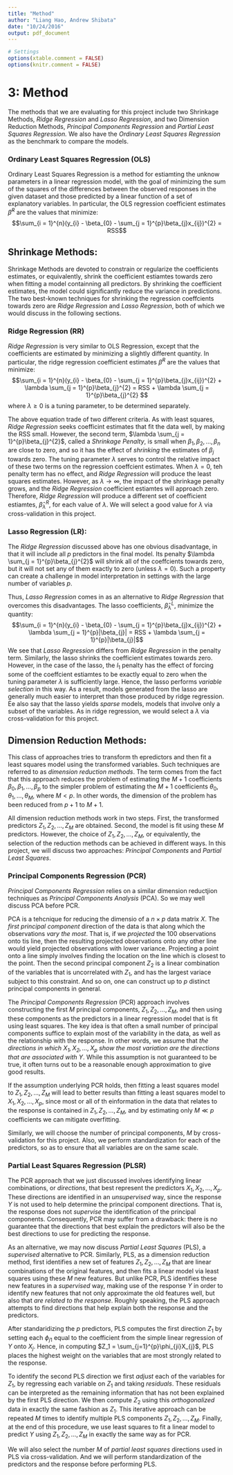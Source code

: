 ```yaml
---
title: "Method"
author: "Liang Hao, Andrew Shibata"
date: "10/24/2016"
output: pdf_document
---
```

```r
# Settings
options(xtable.comment = FALSE)
options(knitr.comment = FALSE)
```

# 3: Method
The methods that we are evaluating for this project include two Shrinkage Methods, *Ridge Regression* and *Lasso Regression*, and two Dimension Reduction Methods, *Principal Components Regression* and *Partial Least Squares Regression.* We also have the *Ordinary Least Squares Regression* as the benchmark to compare the models.

### Ordinary Least Squares Regression (OLS)
Ordinary Least Squares Regression is a method for estiamting the unknow parameters in a linear regression model, with the goal of minimizing the sum of the squares of the differences between the observed responses in the given dataset and those predicted by a linear function of a set of explanatory variables. In particular, the OLS regression coefficient estimates $\hat{\beta}^{R}$ are the values that minimize: $$\sum_{i = 1}^{n}(y_{i} - \beta_{0} - \sum_{j = 1}^{p}\beta_{j}x_{ij})^{2} = RSS$$

## Shrinkage Methods:
Shrinkage Methods are devoted to constrain or regularize the coefficients estimates, or equivalently, shrink the coefficient estiamtes towards zero when fitting a model containning all predictors. By shrinking the coefficient estimates, the model could significantly reduce the variance in predictions. The two best-known techniques for shrinking the regression coeffcients towards zero are *Ridge Regression* and *Lasso Regression*, both of which we would discuss in the following sections.

### Ridge Regression (RR)
*Ridge Regression* is very similar to OLS Regression, except that the coefficients are estimated by minimizing a slightly different quantity. In particular, the ridge regression coefficient estimates $\hat{\beta}^{R}$ are the values that minimize: $$\sum_{i = 1}^{n}(y_{i} - \beta_{0} - \sum_{j = 1}^{p}\beta_{j}x_{ij})^{2} + \lambda \sum_{j = 1}^{p}\beta_{j}^{2} = RSS  + \lambda \sum_{j = 1}^{p}\beta_{j}^{2} $$ where $\lambda \geq 0$ is a tuning parameter, to be determined separately.

The above equation trade of two different criteria. As with least squares, *Ridge Regression* seeks coefficint estimates that fit the data well, by making the RSS small. However, the second term, $\lambda \sum_{j = 1}^{p}\beta_{j}^{2}$, called a *Shrinkage Penalty*, is small when $\beta_1, \beta_2,\dotsc,\beta_n$ are close to zero, and so it has the effect of *shrinking* the estimates of $\beta_j$ towards zero. The tuning parameter $\lambda$ serves to control the relative impact of these two terms on the regression coeffcient estimates. When $\lambda = 0$, teh penalty term has no effect, and *Ridge Regression* will produce the least squares estimates. However, as $\lambda \to \infty$, the impact of the shrinkage penalty grows, and the *Ridge Regression* coefficient estiamtes will approach zero. Therefore, *Ridge Regression* will produce a different set of coefficient estiamtes, $\hat{\beta}_{\lambda}^{R}$, for each value of $\lambda$. We will select a good value for $\lambda$ via cross-validation in this project.

### Lasso Regression (LR):
The *Ridge Regression* discussed above has one obvious disadvantage, in that it will include all $p$ predictors in the final model. Its penalty $\lambda \sum_{j = 1}^{p}\beta_{j}^{2}$ will shrink all of the coeffcients towards zero, but it will not set any of them exactly to zero (unless $\lambda = 0$). Such a property can create a challenge in model interpretation in settings with the large number of variables $p$. 

Thus, *Lasso Regression* comes in as an alternative to *Ridge Regression* that overcomes this disadvantages. The lasso coefficients, $\hat{\beta}_{\lambda}^{L}$, minimize the quantity: $$\sum_{i = 1}^{n}(y_{i} - \beta_{0} - \sum_{j = 1}^{p}\beta_{j}x_{ij})^{2} + \lambda \sum_{j = 1}^{p}|\beta_{j}| = RSS + \lambda \sum_{j = 1}^{p}|\beta_{j}|$$ We see that *Lasso Regression* differs from *Ridge Regression* in the penalty term. Similarly, the lasso shrinks the coefficient estimates towards zero. However, in the case of the lasso, the $l_1$ penalty has the effect of forcing some of the coeffcient estiamtes to be exactly equal to zero when the tuning parameter $\lambda$ is sufficiently large. Hence, the lasso performs *variable selection* in this way. As a result, models generated from the lasso are generally much easier to interpret than those produced by ridge regression. Ee also say that the lasso yields *sparse* models, models that involve only a subset of the variables. As in ridge regression, we would select a $\lambda$ via cross-validation for this project.

## Dimension Reduction Methods:
This class of approaches tries to transform th epredictors and then fit a least squares model using the transformed variables. Such techniques are referred to as *dimension reduction methods*. The term comes from the fact that this approach reduces the problem of estimating the $M + 1$ coefficients $\beta_0, \beta_1,\dotsc,\beta_p$ to the simpler problem of estimating the $M + 1$ coefficients $\theta_0, \theta_1,\dotsc,\theta_M$, where $M < p$. In other words, the dimension of the problem has been reduced from $p + 1$ to $M + 1$.

All dimension reduction methods work in two steps. First, the transformed predictors $Z_1, Z_2,\dotsc,Z_M$ are obtained. Second, the model is fit using these $M$ predictors. However, the choice of $Z_1, Z_2,\dotsc,Z_M$, or equivalently, the selection of the reduction methods can be achieved in different ways. In this project, we will discuss two approaches: *Principal Components* and *Partial Least Squares*.

### Principal Components Regression (PCR)
*Principal Components Regression* relies on a similar dimension reductjion techniques as *Principal Components Analysis* (PCA). So we may well discuss PCA before PCR.

PCA is a tehcnique for reducing the dimensio of a $n \times p$ data matrix $X$. The *first principal component* direction of the data is that along which the observations *vary the most*. That is, if we *projected* the 100 observations onto tis line, then the resulting projected observations onto any other line would yield projected observations with lower variance. Projecting a point onto a line simply involves finding the location on the line which is closest to the point. Then the second principal component $Z_2$ is a linear combination of the variables that is uncorrelated with $Z_1$, and has the largest variace subject to this constraint. And so on, one can construct up to $p$ distinct principal components in general.

The *Principal Components Regression* (PCR) approach involves constructing the first $M$ principal components, $Z_1, Z_2,\dotsc,Z_M$, and then using these components as the predictors in a linear regression model that is fit using least squares. The key idea is that often a small number of principal components suffice to explain most of the variability in the data, as well as the relationship with the response. In other words, we assume that *the directions in which $X_1, X_2,\dotsc,X_p$ show the most variation are the directions that are associated with Y*. While this assumption is not guaranteed to be true, it often turns out to be a reasonable enough approximation to give good results.

If the assumption underlying PCR holds, then fitting a least squares model to $Z_1, Z_2,\dotsc,Z_M$ will lead to better results than fitting a least squares model to $X_1, X_2,\dotsc,X_p$, since most or all of th einformation in the data that relates to the response is contained in $Z_1, Z_2,\dotsc,Z_M$, and by estimating only $M \ll p$ coefficients we can mitigate overfitting.

Similarly, we will choose the number of principal components, $M$ by cross-validation for this project. Also, we perform standardization for each of the predictors, so as to ensure that all variables are on the same scale.

### Partial Least Squares Regression (PLSR)
The PCR approach that we just discussed involves identifying linear combinations, or *directions*, that best represent the predictors $X_1, X_2,\dotsc,X_p$. These directions are identified in an *unsupervised* way, since the response $Y$ is not used to help determine the principal component directions. That is, the response does not *supervise* the identification of the principal components. Consequently, PCR may suffer from a drawback: there is no guarantee that the directions that best explain the predictors will also be the best directions to use for predicting the response.

As an alternative, we may now discuss *Partial Least Squares* (PLS), a *supervised* alternative to PCR. Similarly, PLS, as a dimension reduction method, first identifies a new set of features $Z_1, Z_2,\dotsc,Z_M$ that are linear combinations of the original features, and then fits a linear model via least squares using these $M$ new features. But unlike PCR, PLS identifies these new features in a *supervised* way, making use of the response $Y$ in order to identify new features that not only approximate the old features well, but also that *are related to the response*. Roughly speaking, the PLS approach attempts to find directions that help explain both the response and the predictors.

After standaridizing the $p$ predictors, PLS computes the first direction $Z_1$ by setting each $\phi_{j1}$ equal to the coefficient from the simple linear regression of $Y$ onto $X_{j}$. Hence, in computing $Z_1 = \sum_{j=1}^{p}\phi_{ji}X_{j}$, PLS places the highest weight on the variables that are most strongly related to the response.

To identify the second PLS direction we first *adjust* each of the variables for $Z_1$, by regressing each variable on $Z_1$ and taking *residuals*. These residuals can be interpreted as the remaining information that has not been explained by the first PLS direction. We then compute $Z_2$ using this *orthogonalized* data in exactly the same fashion as $Z_1$. This iterative approach can be repeated $M$ times to identify multiple PLS components $Z_1, Z_2,\dotsc,Z_M$. Finally, at the end of this procedure, we use least squares to fit a linear model to predict $Y$ using $Z_1, Z_2,\dotsc,Z_M$ in exactly the same way as for PCR.

We will also select the number $M$ of *partial least squares* directions used in PLS via cross-validation. And we will perform standardization of the predictors and the response before performing PLS.



